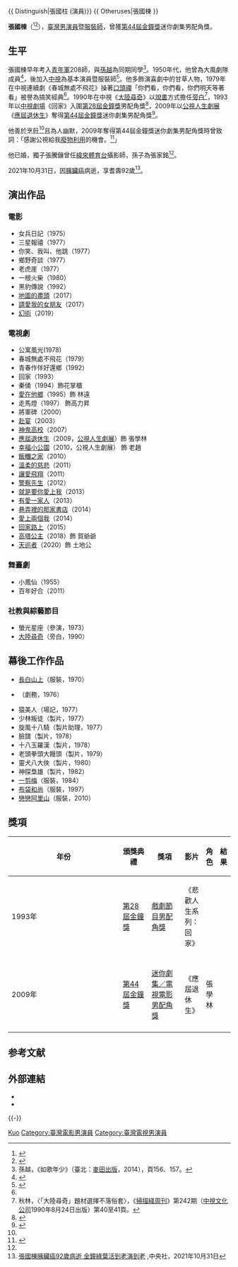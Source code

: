 {{ Distinguish|張國柱 (演員)}}
{{ Otheruses|張國棟 }}
{{藝人
|姓名 = 張國棟
|類型 = 男演員
|圖片 = 
|圖片尺寸 =
|圖片簡介 =
|羅馬拼音 = Chang Kuo-tung
|英文名 =
|本名 = 
|暱稱 =
|國籍 = {{ROC}}
|籍貫 = 
|出生日期 = 1929年
|出生地點 = 
|逝世日期 = {{Death date and given age|2021|10|31|92}}
|逝世地點 = 
|職業 = [[演員|演員]]、[[服裝師|服裝師]]
|語言 = [[普通話|國語]]
|教育程度 = 
|配偶 = 
|出道地點 = [[臺灣|臺灣]]
|出道作 = 
|出道日期 = 
|代表作 = 
|活躍年代 = 
|唱片公司 =
|經紀公司 =
|網站 = 
|獎項 = {{awards|name=[[第44屆金鐘獎|第44屆金鐘獎]] |award=迷你劇集男配角獎 |year=2009年 |title=公視人生劇展《應屆退休生》 |role=}}
|IMDb = 2942642
|音樂專輯 =
|電影 =
}}

'''張國棟'''（{{bd|1929年||2021年|10月31日|catIdx=Chang}}<ref name=ms041016>{{cite web|title=張國棟兒子 38歲還不結婚　75歲張國棟 搞笑寶刀未老 家裡當‘長官’ 還吐兒子槽|url=|accessdate=2014-05-09|author=黃盈瑜 |work=[[民生報|民生報]]|date= 2004-10-16}}
</ref><ref>{{Cite web|title=《天巡者》土地公人生謝幕 金鐘最佳綠葉張國棟92歲胰臟癌逝|url=https://tw.appledaily.com/entertainment/20211031/CM3NVC77CFGLBNLQNS2ZCZHSZM/|access-date=2021-10-31|date=2021-10-31|work=蘋果新聞網|language=zh-tw|archive-date=2021-11-04|archive-url=https://web.archive.org/web/20211104133716/https://tw.appledaily.com/entertainment/20211031/CM3NVC77CFGLBNLQNS2ZCZHSZM/|dead-url=no}}</ref>），[[臺灣|臺灣]][[男演員|男演員]]暨[[服裝師|服裝師]]，曾獲[[第44屆金鐘獎|第44屆金鐘獎]]迷你劇集男配角獎。

==生平==
張國棟早年考入[[中國青年軍|青年軍]]208師，與[[孫越_(演員)|孫越]]為同期同學<ref name=sun2014>孫越，《如歌年少》（臺北：[[麥田出版|麥田出版]]，2014），頁156、157。</ref>。1950年代，他曾為大風劇隊成員<ref name=udn550201>{{cite web|title=觀大風「小鳳仙」|url=|accessdate=2014-05-09|author=張弛 |work=[[聯合報|聯合報]]|date= 1955-02-01}}
</ref>，後加入[[中視|中視]]為基本演員暨服裝師<ref name=ms931204>{{cite web|title=螢光幕後 拍片現場枝候 如何打發時間？　吃 是精神上最大的安慰|url=|accessdate=2014-05-09|author=陳念慈 |work=民生報|date= 1993-12-04}}
</ref>。他多飾演喜劇中的甘草人物，1979年在中視連續劇《春城無處不飛花》操著[[口頭禪|口頭禪]]「你們看，你們看，你們明天等著看」被譽為搞笑經典<ref name=ms041016/>。1990年在中視《[[大陸尋奇|大陸尋奇]]》以[[說書|說書]]方式擔任[[旁白|旁白]]<ref>秋林，〈「大陸尋奇」題材選擇不落俗套〉，《[[掃描綫周刊|掃描綫周刊]]》第242期（[[中視文化公司|中視文化公司]]1990年8月24日出版）第40至41頁。</ref>，1993年以[[中視劇場|中視劇場]]《回家》入圍[[第28屆金鐘獎|第28屆金鐘獎]]男配角獎<ref name=ms930228>{{cite web|title=金鐘獎入圍特別報導 金鐘獎入圍名單揭曉　華視27項居冠 台視殿後|url=|accessdate=2014-05-09|author=陳念慈 |work=民生報|date= 1993-02-28}}</ref>，2009年以[[公視人生劇展|公視人生劇展]]《[[應屆退休生|應屆退休生]]》奪得[[第44屆金鐘獎|第44屆金鐘獎]]迷你劇集男配角獎<ref name=cna091016>{{cite web|title=金鐘獎 張國棟獲迷你劇集男配角獎|url=http://showbiz.chinatimes.com/2009Cti/Channel/Showbiz/showbiz-news-cnt/0,5020,130511+132009101601379,00.html|accessdate=2014-05-11|author=|work=[[中央社|中央社]]|date=2009-10-16|deadurl=yes|archiveurl=https://web.archive.org/web/20140513011343/http://showbiz.chinatimes.com/2009Cti/Channel/Showbiz/showbiz-news-cnt/0,5020,130511+132009101601379,00.html|archivedate=2014-05-13}}
</ref>。

他善於烹飪<ref name=ms931204/>且為人幽默，2009年奪得第44屆金鐘獎迷你劇集男配角獎時曾致詞：「感謝公視給我[[廢物利用|廢物利用]]的機會。<ref name=udn091017>{{cite web|title=電視金鐘頒獎典禮　得獎的是|url=|accessdate=2014-05-09|author=粘嫦鈺、楊起鳳、王雅蘭、褚姵君、趙大智、江祥綾 |work=聯合報|date= 2009-10-17}}
</ref>」

他已婚，獨子張騰鑲曾任[[緯來體育台|緯來體育台]]攝影師，孫子為張家銘<ref name=ms041016/>。

2021年10月31日，因[[胰臟癌|胰臟癌]]病逝，享耆壽92歲<ref>[https://www.cna.com.tw/news/firstnews/202110310188.aspx 張國棟胰臟癌92歲病逝 金鐘綠葉活到老演到老] {{Wayback|url=https://www.cna.com.tw/news/firstnews/202110310188.aspx |date=20211221024111 }},中央社，2021年10月31日</ref>。

==演出作品==
===電影===
*女兵日記（1975）
*三星報禧（1977）
*你笑、我叫、他跳（1977）
*鄉野奇談（1977）
*老虎崖（1977）
*一根火柴（1980）
*黑豹傳說（1992）
*[[地圖的盡頭|地圖的盡頭]]（2017）
*[[請愛我的女朋友|請愛我的女朋友]]（2017）
*[[幻術_(電影)|幻術]]（2019）

===電視劇===
*公寓風光(1978)
*春城無處不飛花（1979）
*青春作伴好還鄉（1992）
*回家（1993）
*秦俑（1994）飾花掌櫃
*[[愛在他鄉_(中視電視劇)|愛在他鄉]]（1995）飾 林遠
*走馬燈（1997） 飾高力昇
*將軍碑（2000）
*[[赴宴|赴宴]]（2003）
*[[神鬼高校|神鬼高校]]（2007）
*[[應屆退休生|應屆退休生]]（2009，[[公視人生劇展|公視人生劇展]]）飾 張學林
*[[幸福小公園|幸福小公園]]（2010，公視人生劇展） 飾 老趙
*[[飯糰之家|飯糰之家]]（2010）
*[[溫柔的慈悲_(電視劇)|溫柔的慈悲]]（2011）
*[[讓愛飛翔|讓愛飛翔]]（2011）
*[[警察先生|警察先生]]（2012）
*[[就是要你愛上我|就是要你愛上我]]（2013）
*[[有愛一家人|有愛一家人]]（2013）
*[[巷弄裡的那家書店|巷弄裡的那家書店]]（2014）
*[[愛上兩個我|愛上兩個我]]（2014）
*[[回家路上|回家路上]]（2015）
*[[高塔公主|高塔公主]]（2018）飾 賀爺爺
*[[天巡者|天巡者]]（2020）飾 土地公

===舞臺劇===
*小鳳仙（1955）
*百年好合（2011）

===社教與綜藝節目===
*螢光星座（參演，1973）
*[[大陸尋奇|大陸尋奇]]（旁白，1990）

==幕後工作作品==
*[[長白山上|長白山上]]（服裝，1970）
*{{link-en|火燒少林寺 (1976年電影)|The Blazing Temple|火燒少林寺}}（劇務，1976）
*猿美人（場記，1977）
*少林叛徒（製片，1977）
*旋風十八騎（製片助理，1977）
*臉譜（製片，1978）
*十八玉羅漢（製片，1978）
*老頭拳頭大饅頭（製片，1979）
*靈犬八大俠（製片，1980）
*神探梟雄（製片，1982）
*[[一剪梅_(電視劇)|一剪梅]]（服裝，1984）
*[[布袋和尚_(中視)|布袋和尚]]（服裝，1997）
*[[戀戀阿里山|戀戀阿里山]]（服裝，2010）

== 獎項 ==
{| class="wikitable" width="80%"
|-align=center
! width="8%"|年份
! width="15%"|頒獎典禮
! width="18%"|獎項
! width="17%"|影片
! width="12%"|角色
! width="10%"|結果
|- align=center
| 1993年
| [[第28屆金鐘獎|第28屆金鐘獎]]
| [[戲劇節目男配角獎|戲劇節目男配角獎]]
| 《悲歡人生系列：回家》
| 
| {{nom}}
|-
|- align=center
| 2009年
| [[第44屆金鐘獎|第44屆金鐘獎]]
| [[金鐘獎迷你劇集／電視電影男配角獎得獎列表|迷你劇集／電視電影男配角獎]]
| 《應屆退休生》
| 張學林
| {{won}}
|-
|}

== 参考文献 ==
{{Reflist|30em}}

== 外部連結 ==
* {{Imdb name|2942642}}
* {{Hkmdb name|15859}}

{{-}}
{{金鐘獎迷你劇集／電視電影男配角}}

{{Authority control}}
{{DEFAULTSORT:Chang張}}
[[Category:張姓|Kuo]]
[[Category:臺灣電影男演員|Category:臺灣電影男演員]]
[[Category:臺灣電視男演員|Category:臺灣電視男演員]]